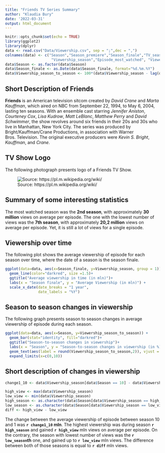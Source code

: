 ```yaml
---
title: "Friends TV Series Summary"
author: "Klaudia Bury"
date: '2022-03-31'
output: html_document
---
```


```r
knitr::opts_chunk$set(echo = TRUE)
library(ggplot2)
library(dplyr)
data <- read.csv("Data/Viewership.csv", sep = ";",dec = ",")
colnames(data) <- c("Season","Season_premiere","Season_finale","TV_season",
                     "Viewership_season","Episode_most_watched", "Viewers_episode")
data$Season <- as.factor(data$Season)
data$Season_finale <- as.Date(data$Season_finale, format="%d.%m.%Y")
data$Viewership_season_to_season <- 100*(data$Viewership_season - lag(data$Viewership_season))/data$Viewership_season
```

## Short Description of Friends 

**Friends** is an American television sitcom created by *David Crane* and *Marta Kauffman*, which aired on NBC from September 22, 1994, to May 6, 2004, lasting ten seasons. With an ensemble cast starring *Jennifer Aniston*, *Courteney Cox*, *Lisa Kudrow*, *Matt LeBlanc*, *Matthew Perry* and *David Schwimmer*, the show revolves around six friends in their 20s and 30s who live in Manhattan, New York City. The series was produced by Bright/Kauffman/Crane Productions, in association with Warner Bros. Television. The original executive producers were *Kevin S. Bright*, *Kauffman*, and *Crane*.

## TV Show Logo

The following photograph presents logo of a Friends TV Show.

![Source: https://pl.m.wikipedia.org/wiki/](Static/Friends_logo.png)

## Summary of some interesting statistics

The most watched season was the **2nd season**, with approximately **30 million**
views on average per episode. The one with the lowest number of views was the **7th season**, with approximately **20,2 million** views on average per episode. Yet, it is still a lot of views for a single episode.

## Viewership over time

The following plot shows the average viewership of episode for each season over time, where the date of a season is the season finale. 

```r
ggplot(data=data, aes(x=Season_finale, y=Viewership_season, group = 1)) +
  geom_line(color="darkred", size =1.5)+ 
  ggtitle("Average viewership in time (in mln)")+
  labs(x = "Season finale", y = "Average Viewership (in mln)") + 
  scale_x_date(date_breaks = "1 year",
               date_labels = "%Y")
```

## Season to season changes in viewership

The following graph presents season to season changes in average viewership of episode during each season. 

```r
ggplot(data=data, aes(x=Season, y=Viewership_season_to_season)) +
  geom_bar(stat="identity", fill="darkred")+ 
  ggtitle("Season-to-season changes in viewership")+
  labs(x = "Season", y = "Season-to-season changes in viewership (in %)") + 
  geom_text(aes(label = round(Viewership_season_to_season,2)), vjust = -0.5) +
  expand_limits(x=c(0,10))
```

## Short description of changes in viewership 

```r
change1_10 <- data$Viewership_season[data$Season == 10] - data$Viewership_season[data$Season == 1]

high_view <- max(data$Viewership_season)
low_view <- min(data$Viewership_season)
high_season <- as.character(data$Season[data$Viewership_season == high_view])
low_season <- as.character(data$Season[data$Viewership_season == low_view])
diff <- high_view - low_view
```

The change between the average viewership of episode between season 10 and 1 was **`r change1_10` mln**. The highest viewership was during season **`r high_season`** and gained **`r high_view`** mln views on average per episode. On the contrary, 
the season with lowest number of views was the **`r low_season`th** one, and gained up to **`r low_view`** mln views. The difference between both of those seasons is equal to **`r diff`** mln views.
